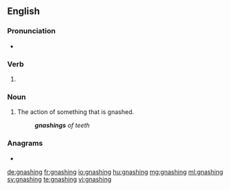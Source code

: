 ==English==

===Pronunciation===
* {{IPA|/ˈnæʃɪŋ/|lang=en}}

===Verb===
{{head|en|present participle}}

# {{present participle of|gnash|lang=en|nocat=1}}

===Noun===
{{en-noun}}

# The action of something that is gnashed.
#: '''''gnashings''' of teeth''

===Anagrams===
* {{l|en|hangings}}

[[de:gnashing]]
[[fr:gnashing]]
[[io:gnashing]]
[[hu:gnashing]]
[[mg:gnashing]]
[[ml:gnashing]]
[[sv:gnashing]]
[[te:gnashing]]
[[vi:gnashing]]